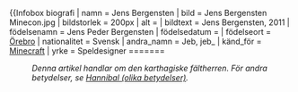 {{Infobox biografi
| namn          = Jens Bergensten
| bild          = Jens Bergensten Minecon.jpg
| bildstorlek   = 200px
| alt           = 
| bildtext      = Jens Bergensten, 2011
| födelsenamn   = Jens Peder Bergensten
| födelsedatum  =  {{Ålder|1979|05|18}}
| födelseort    = [[Örebro]]
| nationalitet  = Svensk
| andra_namn    = Jeb, jeb_
| känd_för      = [[Minecraft]]
| yrke          = Speldesigner
=======
:''Denna artikel handlar om den karthagiske fältherren. För andra betydelser, se [[Hannibal (olika betydelser)]].''
{{Infobox Militär Person
| namn             = Hannibal
| bild             = 
| bildtext         = 
| smeknamn         = 
| födelsedatum     = [[248 f.Kr.]]
| födelseplats     = 
| dödsdatum        = [[183 f.Kr.|183]] eller [[182 f.Kr.]]
| dödsplats        = 
| begravningsplats = 
| land             = 
| troskap          = [[Karthago|Kartagesiska riket]]
| gren             = 
| tjänstetid       = 
| rang             = General, överbefälhavare för de kartagiska arméerna
| enhet            = 
| kommand          = 
| slag             = [[Andra puniska kriget]]; [[slaget vid Trasimenussjön]], [[slaget vid Trebia]], [[slaget vid Cannae]], [[slaget vid Zama]]
| utmärkelser      = 
| relationer       = Son till [[Hamilkar Barkas]] <br> Bror till [[Hasdrubal Barkas]] <br> Bror till [[Mago Barkas]]
| övrigt           = 
}}